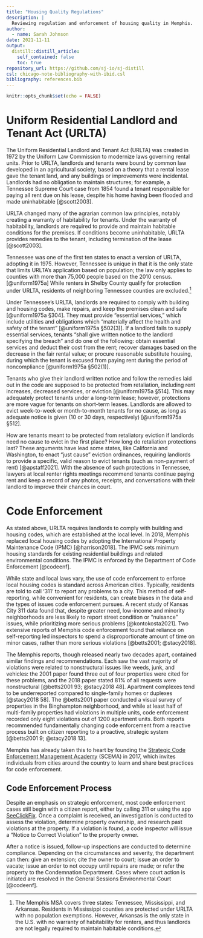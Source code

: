 ```yaml
---
title: "Housing Quality Regulations"
description: |
  Reviewing regulation and enforcement of housing quality in Memphis.
author:
  - name: Sarah Johnson
date: 2021-11-11
output:
  distill::distill_article:
    self_contained: false
    toc: true
repository_url: https://github.com/sj-io/sj-distill
csl: chicago-note-bibliography-with-ibid.csl
bibliography: references.bib
---
```


```r
knitr::opts_chunk$set(echo = FALSE)
```

# Uniform Residential Landlord and Tenant Act (URLTA)

The Uniform Residential Landlord and Tenant Act (URLTA) was created in 1972 by the Uniform Law Commission to modernize laws governing rental units. Prior to URLTA, landlords and tenants were bound by common law developed in an agricultural society, based on a theory that a rental lease gave the tenant land, and any buildings or improvements were incidental. Landlords had no obligation to maintain structures; for example, a Tennessee Supreme Court case from 1854 found a tenant responsible for paying all rent due on his lease, despite his home having been flooded and made uninhabitable [@scott2003].

URLTA changed many of the agrarian common law principles, notably creating a warranty of habitability for tenants. Under the warranty of habitability, landlords are required to provide and maintain habitable conditions for the premises. If conditions become uninhabitable, URLTA provides remedies to the tenant, including termination of the lease [@scott2003].

Tennessee was one of the first ten states to enact a version of URLTA, adopting it in 1975. However, Tennessee is unique in that it is the only state that limits URLTA's application based on population; the law only applies to counties with more than 75,000 people based on the 2010 census. [@uniform1975a] While renters in Shelby County qualify for protection under URLTA, residents of neighboring Tennessee counties are excluded.[^1]

[^1]: The Memphis MSA covers three states: Tennessee, Mississippi, and Arkansas. Residents in Mississippi counties are protected under URLTA with no population exemptions. However, Arkansas is the only state in the U.S. with no warranty of habitability for renters, and thus landlords are not legally required to maintain habitable conditions.

Under Tennessee's URLTA, landlords are required to comply with building and housing codes, make repairs, and keep the premises clean and safe [@uniform1975a §304]. They must provide "essential services," which include utilities and obligations which "materially affect the health and safety of the tenant" [@uniform1975a §502(3)]. If a landlord fails to supply essential services, tenants "shall give written notice to the landlord specifying the breach" and do one of the following: obtain essential services and deduct their cost from the rent; recover damages based on the decrease in the fair rental value; or procure reasonable substitute housing, during which the tenant is excused from paying rent during the period of noncompliance [@uniform1975a §502(1)].

Tenants who give their landlord written notice and follow the remedies laid out in the code are supposed to be protected from retaliation, including rent increases, decreased services, or eviction [@uniform1975a §514]. This may adequately protect tenants under a long-term lease; however, protections are more vague for tenants on short-term leases. Landlords are allowed to evict week-to-week or month-to-month tenants for no cause, as long as adequate notice is given (10 or 30 days, respectively) [@uniform1975a §512].

How are tenants meant to be protected from retaliatory eviction if landlords need no cause to evict in the first place? How long do retaliation protections last? These arguments have lead some states, like California and Washington, to enact "just cause" eviction ordinances, requiring landlords to provide a specific, valid reason to evict tenants (such as non-payment of rent) [@apstaff2021]. With the absence of such protections in Tennessee, lawyers at local renter rights meetings recommend tenants continue paying rent and keep a record of any photos, receipts, and conversations with their landlord to improve their chances in court.

# Code Enforcement

As stated above, URLTA requires landlords to comply with building and housing codes, which are established at the local level. In 2018, Memphis replaced local housing codes by adopting the International Property Maintenance Code (IPMC) [@harrison2018]. The IPMC sets minimum housing standards for existing residential buildings and related environmental conditions. The IPMC is enforced by the Department of Code Enforcement [@codeenf].

While state and local laws vary, the use of code enforcement to enforce local housing codes is standard across American cities. Typically, residents are told to call '311' to report any problems to a city. This method of self-reporting, while convenient for residents, can create biases in the data and the types of issues code enforcement pursues. A recent study of Kansas City 311 data found that, despite greater need, low-income and minority neighborhoods are less likely to report street condition or "nuisance" issues, while prioritizing more serious problems [@kontokosta2021]. Two extensive reports of Memphis code enforcement found that reliance on self-reporting led inspectors to spend a disproportionate amount of time on minor cases, rather than more serious violations [@betts2001; @stacy2018].

The Memphis reports, though released nearly two decades apart, contained similar findings and recommendations. Each saw the vast majority of violations were related to nonstructural issues like weeds, junk, and vehicles: the 2001 paper found three out of four properties were cited for these problems, and the 2018 paper stated 81% of all requests were nonstructural [@betts2001 93; @stacy2018 48]. Apartment complexes tend to be underreported compared to single-family homes or duplexes [@stacy2018 58]. The @betts2001 paper conducted a visual survey of properties in the Binghampton neighborhood, and while at least half of multi-family properties had violations in multiple units, code enforcement recorded only eight violations out of 1200 apartment units. Both reports recommended fundamentally changing code enforcement from a reactive process built on citizen reporting to a proactive, strategic system [@betts2001 9; @stacy2018 13].

Memphis has already taken this to heart by founding the [Strategic Code Enforcement Management Academy](http://strategiccodeenforcement.com/) (SCEMA) in 2017, which invites individuals from cities around the country to learn and share best practices for code enforcement.

## Code Enforcement Process

Despite an emphasis on strategic enforcement, most code enforcement cases still begin with a citizen report, either by calling 311 or using the app [SeeClickFix](https://seeclickfix.com/). Once a complaint is received, an investigation is conducted to assess the violation, determine property ownership, and research past violations at the property. If a violation is found, a code inspector will issue a "Notice to Correct Violation" to the property owner. 

After a notice is issued, follow-up inspections are conducted to determine compliance. Depending on the circumstances and severity, the department can then: give an extension; cite the owner to court; issue an order to vacate; issue an order to not occupy until repairs are made; or refer the property to the Condemnation Department. Cases where court action is initiated are resolved in the General Sessions Environmental Court [@codeenf].
